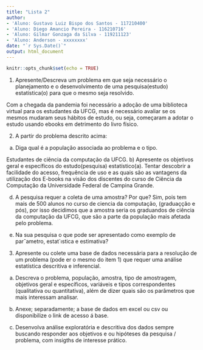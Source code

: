 ```yaml
---
title: "Lista 2"
author:
- 'Aluno: Gustavo Luiz Bispo dos Santos - 117210400'
- 'Aluno: Diego Amancio Pereira - 116210716'
- 'Aluno: Gilmar Gonzaga da Silva - 119211123'
- 'Aluno: Anderson - xxxxxxxx'
date: "`r Sys.Date()`"
output: html_document
---
```


```r
knitr::opts_chunk$set(echo = TRUE)
```

############################
1) Apresente/Descreva um problema em que seja necessário o planejamento e o desenvolvimento de uma pesquisa(estudo) estatística(o) para que o mesmo seja resolvido.

  Com a chegada da pandemia foi necessário a adoção de uma biblioteca virtual para os estudantes da UFCG, mas é necessário avaliar se os mesmos mudaram seus hábitos de estudo, ou seja, começaram a adotar o estudo usando ebooks em detrimento do livro físico.

2) A partir do problema descrito acima:
a) Diga qual é a população associada ao problema e o tipo.

 Estudantes de ciência da computação da UFCG.
b) Apresente os objetivos geral e específicos do estudo(pesquisa) estatístico(a).
  Tentar descobrir a facilidade do acesso, frequência de uso e as quais são as vantagens da utilização dos E-books na visão dos discentes do curso de Ciência da Computação da Universidade Federal de Campina Grande.


d) A pesquisa requer a coleta de uma amostra? Por que?
Sim, pois tem mais de 500 alunos no curso de ciencia da computação, (graduaçção e pós), por isso decidimos que a amostra seria os graduandos de ciência da computação da UFCG, que são a parte da população mais afetada pelo problema.

e) Na sua pesquisa o que pode ser apresentado como exemplo de parˆametro, estat´ıstica e
estimativa?

3) Apresente ou colete uma base de dados necessária para a resolução de um problema (pode er o mesmo do item 1) que requer uma análise estatística descritiva e inferencial.

a) Descreva o problema, população, amostra, tipo de amostragem, objetivos geral e específicos, variáveis e tipos correspondentes (qualitativa ou quantitativa), além de dizer quais são os parâmetros que mais interessam analisar.

b) Anexe; separadamente; a base de dados em excel ou csv ou disponibilize o link de
acesso á base.
c) Desenvolva análise exploratória e descritiva dos dados sempre buscando responder aos
objetivos e ou hipóteses da pesquisa / problema, com insigths de interesse prático.

